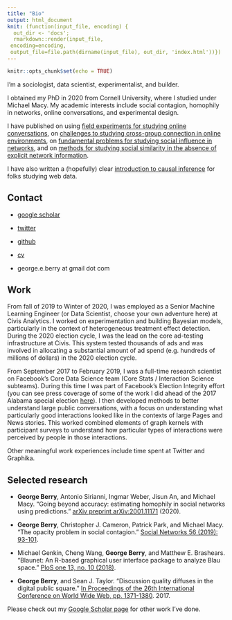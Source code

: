 ```yaml
---
title: "Bio"
output: html_document
knit: (function(input_file, encoding) {
  out_dir <- 'docs';
  rmarkdown::render(input_file,
 encoding=encoding,
 output_file=file.path(dirname(input_file), out_dir, 'index.html'))})
---
```


```r
knitr::opts_chunk$set(echo = TRUE)
```


I'm a sociologist, data scientist, experimentalist, and builder. 

I obtained my PhD in 2020 from Cornell University, where I studied under Michael Macy. My academic interests include social contagion, homophily in networks, online conversations, and experimental design.

I have published on using [field experiments for studying online conversations](https://arxiv.org/pdf/1702.06677.pdf), on [challenges to studying cross-group connection in online environments](https://arxiv.org/pdf/2001.11171.pdf), on [fundamental problems for studying social influence in networks](https://arxiv.org/pdf/1702.02700.pdf), and on [methods for studying social similarity in the absence of explicit network information](https://journals.plos.org/plosone/article?id=10.1371/journal.pone.0204990).

I have also written a (hopefully) clear [introduction to causal inference](https://osf.io/preprints/socarxiv/ncvqs/) for folks studying web data.

## Contact

* [google scholar](https://scholar.google.com/citations?user=QqsOZm4AAAAJ&hl=en)

* [twitter](https://twitter.com/george_berry)

* [github](https://github.com/georgeberry)

* [cv](georgeberry.github.io/cv.pdf)

* george.e.berry at gmail dot com

## Work

From fall of 2019 to Winter of 2020, I was employed as a Senior Machine Learning Engineer (or Data Scientist, choose your own adventure here) at Civis Analytics. I worked on experimentation and building Bayesian models, particularly in the context of heterogeneous treatment effect detection. During the 2020 election cycle, I was the lead on the core ad-testing infrastructure at Civis. This system tested thousands of ads and was involved in allocating a substantial amount of ad spend (e.g. hundreds of millions of dollars) in the 2020 election cycle.

From September 2017 to February 2019, I was a full-time research scientist on Facebook's Core Data Science team (Core Stats / Interaction Science subteams). During this time I was part of Facebook's Election Integrity effort (you can see press coverage of some of the work I did ahead of the 2017 Alabama special election [here](https://money.cnn.com/2018/03/21/technology/mark-zuckerberg-cnn-interview-transcript/index.html)). I then developed methods to better understand large public conversations, with a focus on understanding what particularly good interactions looked like in the contexts of large Pages and News stories. This worked combined elements of graph kernels with participant surveys to understand how particular types of interactions were perceived by people in those interactions.

Other meaningful work experiences include time spent at Twitter and Graphika.

## Selected research

* **George Berry**, Antonio Sirianni, Ingmar Weber, Jisun An, and Michael Macy. "Going beyond accuracy: estimating homophily in social networks using predictions." [arXiv preprint arXiv:2001.11171](https://arxiv.org/abs/2001.11171) (2020).

* **George Berry**, Christopher J. Cameron, Patrick Park, and Michael Macy. "The opacity problem in social contagion." [Social Networks 56 (2019): 93-101](https://arxiv.org/pdf/1702.02700.pdf).

* Michael Genkin, Cheng Wang, **George Berry**, and Matthew E. Brashears. "Blaunet: An R-based graphical user interface package to analyze Blau space." [PloS one 13, no. 10 (2018)](https://journals.plos.org/plosone/article/file?type=printable&id=10.1371/journal.pone.0204990).

* **George Berry**, and Sean J. Taylor. "Discussion quality diffuses in the digital public square." [In Proceedings of the 26th International Conference on World Wide Web, pp. 1371-1380](https://arxiv.org/pdf/1702.06677.pdf). 2017.

Please check out my [Google Scholar page](https://scholar.google.com/citations?user=QqsOZm4AAAAJ&hl=en) for other work I've done.
